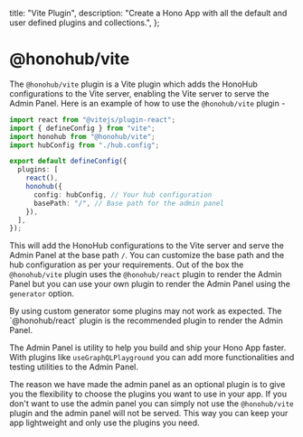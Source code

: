   title: "Vite Plugin",
  description: "Create a Hono App with all the default and user defined plugins and collections.",
};

# @honohub/vite

The `@honohub/vite` plugin is a Vite plugin which adds the HonoHub configurations to the Vite server, enabling the Vite server to serve the Admin Panel. Here is an example of how to use the `@honohub/vite` plugin -

```ts
import react from "@vitejs/plugin-react";
import { defineConfig } from "vite";
import honohub from "@honohub/vite";
import hubConfig from "./hub.config";

export default defineConfig({
  plugins: [
    react(),
    honohub({
      config: hubConfig, // Your hub configuration
      basePath: "/", // Base path for the admin panel
    }),
  ],
});
```

This will add the HonoHub configurations to the Vite server and serve the Admin Panel at the base path `/`. You can customize the base path and the hub configuration as per your requirements. Out of the box the `@honohub/vite` plugin uses the `@honohub/react` plugin to render the Admin Panel but you can use your own plugin to render the Admin Panel using the `generator` option.

<Note>
By using custom generator some plugins may not work as expected. The `@honohub/react` plugin is the recommended plugin to render the Admin Panel.
</Note>

The Admin Panel is utility to help you build and ship your Hono App faster. With plugins like `useGraphQLPlayground` you can add more functionalities and testing utilities to the Admin Panel.

The reason we have made the admin panel as an optional plugin is to give you the flexibility to choose the plugins you want to use in your app. If you don't want to use the admin panel you can simply not use the `@honohub/vite` plugin and the admin panel will not be served. This way you can keep your app lightweight and only use the plugins you need.
